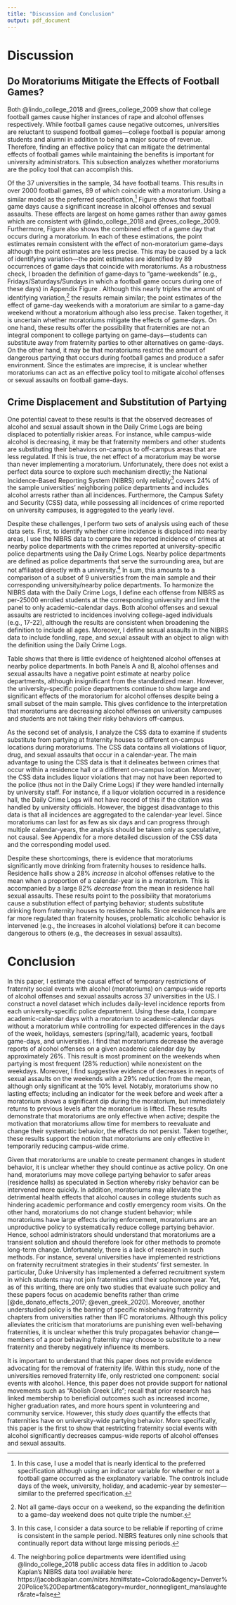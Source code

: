 ```yaml
---
title: "Discussion and Conclusion"
output: pdf_document
---
```


<!-- ```{r setup, include=FALSE} -->
<!-- knitr::opts_chunk$set(echo = TRUE) -->
<!-- ``` -->

# Discussion \label{section:discussion}

## Do Moratoriums Mitigate the Effects of Football Games?

Both @lindo_college_2018 and @rees_college_2009 show that college football games cause higher instances of rape and alcohol offenses respectively. While football games cause negative outcomes, universities are reluctant to suspend football games—college football is popular among students and alumni in addition to being a major source of revenue. Therefore, finding an effective policy that can mitigate the detrimental effects of football games while maintaining the benefits is important for university administrators. This subsection analyzes whether moratoriums are the policy tool that can accomplish this.

Of the 37 universities in the sample, 34 have football teams. This results in over 2000 football games, 89 of which coincide with a moratorium. Using a similar model as the preferred specification,^[In this case, I use a model that is nearly identical to the preferred specification although using an indicator variable for whether or not a football game occurred as the explanatory variable. The controls include days of the week, university, holiday, and academic-year by semester—similar to the preferred specification.] Figure \ref{game_moratorium_plot} shows that football game days cause a significant increase in alcohol offenses and sexual assaults. These effects are largest on home games rather than away games which are consistent with @lindo_college_2018 and @rees_college_2009. Furthermore, Figure \ref{game_moratorium_plot} also shows the combined effect of a game day that occurs during a moratorium. In each of these estimations, the point estimates remain consistent with the effect of non-moratorium game-days although the point estimates are less precise. This may be caused by a lack of identifying variation—the point estimates are identified by 89 occurrences of game days that coincide with moratoriums. As a robustness check, I broaden the definition of game-days to "game-weekends" (e.g., Fridays/Saturdays/Sundays in which a football game occurs during one of these days) in Appendix Figure \ref{game_weekend_plot}. Although this nearly triples the amount of identifying variation,^[Not all game-days occur on a weekend, so the expanding the definition to a game-day weekend does not quite triple the number.] the results remain similar; the point estimates of the effect of game-day weekends with a moratorium are similar to a game-day weekend without a moratorium although also less precise. Taken together, it is uncertain whether moratoriums mitigate the effects of game-days. On one hand, these results offer the possibility that fraternities are not an integral component to college partying on game-days—students can substitute away from fraternity parties to other alternatives on game-days. On the other hand, it may be that moratoriums restrict the amount of dangerous partying that occurs during football games and produce a safer environment. Since the estimates are imprecise, it is unclear whether moratoriums can act as an effective policy tool to mitigate alcohol offenses or sexual assaults on football game-days. 


## Crime Displacement and Substitution of Partying \label{section:substitution}

One potential caveat to these results is that the observed decreases of alcohol and sexual assault shown in the Daily Crime Logs are being displaced to potentially riskier areas. For instance, while campus-wide alcohol is decreasing, it may be that fraternity members and other students are substituting their behaviors on-campus to off-campus areas that are less regulated. If this is true, the net effect of a moratorium may be worse than never implementing a moratorium. Unfortunately, there does not exist a perfect data source to explore such mechanism directly; the National Incidence-Based Reporting System (NIBRS) only reliably^[In this case, I consider a data source to be reliable if reporting of crime is consistent in the sample period. NIBRS features only nine schools that continually report data without large missing periods.] covers 24% of the sample universities' neighboring police departments and includes alcohol arrests rather than all incidences. Furthermore, the Campus Safety and Security (CSS) data, while possessing all incidences of crime reported on university campuses, is aggregated to the yearly level. 

Despite these challenges, I perform two sets of analysis using each of these data sets. First, to identify whether crime incidence is displaced into nearby areas, I use the NIBRS data to compare the reported incidence of crimes at nearby police departments with the crimes reported at university-specific police departments using the Daily Crime Logs. Nearby police departments are defined as police departments that serve the surrounding area, but are not affiliated directly with a university.^[The neighboring police departments were identified using @lindo_college_2018 public access data files in addition to Jacob Kaplan's NIBRS data tool available here: https://jacobdkaplan.com/nibrs.html#state=Colorado&agency=Denver%20Police%20Department&category=murder_nonnegligent_manslaughter&rate=false] In sum, this amounts to a comparison of a subset of 9 universities from the main sample and their corresponding university/nearby police departments. To harmonize the NIBRS data with the Daily Crime Logs, I define each offense from NIBRS as per-25000 enrolled students at the corresponding university and limit the panel to only academic-calendar days. Both alcohol offenses and sexual assaults are restricted to incidences involving college-aged individuals (e.g., 17-22), although the results are consistent when broadening the definition to include all ages. Moreover, I define sexual assaults in the NIBRS data to include fondling, rape, and sexual assault with an object to align with the definition using the Daily Crime Logs. 

Table \ref{spillover_table} shows that there is little evidence of heightened alcohol offenses at nearby police departments. In both Panels A and B, alcohol offenses and sexual assaults have a negative point estimate at nearby police departments, although insignificant from the standardized mean. However, the university-specific police departments continue to show large and significant effects of the moratorium for alcohol offenses despite being a small subset of the main sample. This gives confidence to the interpretation that moratoriums are decreasing alcohol offenses on university campuses and students are not taking their risky behaviors off-campus.

As the second set of analysis, I analyze the CSS data to examine if students substitute from partying at fraternity houses to different on-campus locations during moratoriums. The CSS data contains all violations of liquor, drug, and sexual assaults that occur in a calendar-year. The main advantage to using the CSS data is that it delineates between crimes that occur within a residence hall or a different on-campus location. Moreover, the CSS data includes liquor violations that may not have been reported to the police (thus not in the Daily Crime Logs) if they were handled internally by university staff. For instance, if a liquor violation occurred in a residence hall, the Daily Crime Logs will not have record of this if the citation was handled by university officials. However, the biggest disadvantage to this data is that all incidences are aggregated to the calendar-year level. Since moratoriums can last for as few as six days and can progress through multiple calendar-years, the analysis should be taken only as speculative, not causal.  See Appendix \ref{section:spillovers} for a more detailed discussion of the CSS data and the corresponding model used.

Despite these shortcomings, there is evidence that moratoriums significantly move drinking from fraternity houses to residence halls. Residence halls show a 28% *increase* in alcohol offenses relative to the mean when a proportion of a calendar-year is in a moratorium. This is accompanied by a large 82% *decrease* from the mean in residence hall sexual assaults. These results point to the possibility that moratoriums cause a substitution effect of partying behavior; students substitute drinking from fraternity houses to residence halls. Since residence halls are far more regulated than fraternity houses, problematic alcoholic behavior is intervened (e.g., the increases in alcohol violations) before it can become dangerous to others (e.g., the decreases in sexual assaults). 



# Conclusion \label{section:conclusion}

In this paper, I estimate the causal effect of temporary restrictions of fraternity social events with alcohol (moratoriums) on campus-wide reports of alcohol offenses and sexual assaults across 37 universities in the US. I construct a novel dataset which includes daily-level incidence reports from each university-specific police department. Using these data, I compare academic-calendar days with a moratorium to academic-calendar days without a moratorium while controlling for expected differences in the days of the week, holidays, semesters (spring/fall), academic years, football game-days, and universities. I find that moratoriums decrease the average reports of alcohol offenses on a given academic calendar day by approximately 26%. This result is most prominent on the weekends when partying is most frequent (28% reduction) while nonexistent on the weekdays. Moreover, I find suggestive evidence of decreases in reports of sexual assaults on the weekends with a 29% reduction from the mean, although only significant at the 10% level. Notably, moratoriums show no lasting effects; including an indicator for the week before and week after a moratorium shows a significant dip during the moratorium, but immediately returns to previous levels after the moratorium is lifted. These results demonstrate that moratoriums are only effective when active; despite the motivation that moratoriums allow time for members to reevaluate and change their systematic behavior, the effects do not persist. Taken together, these results support the notion that moratoriums are only effective in temporarily reducing campus-wide crime.

Given that moratoriums are unable to create permanent changes in student behavior, it is unclear whether they should continue as active policy. On one hand, moratoriums may move college partying behavior to safer areas (residence halls) as speculated in Section \ref{section:substitution} whereby risky behavior can be intervened more quickly. In addition, moratoriums may alleviate the detrimental health effects that alcohol causes in college students such as hindering academic performance and costly emergency room visits. On the other hand, moratoriums do not change student behavior; while moratoriums have large effects during enforcement, moratoriums are an unproductive policy to systematically reduce college partying behavior. Hence, school administrators should understand that moratoriums are a transient solution and should therefore look for other methods to promote long-term change. Unfortunately, there is a lack of research in such methods. For instance, several universities have implemented restrictions on fraternity recruitment strategies in their students' first semester. In particular, Duke University has implemented a deferred recruitment system in which students may not join fraternities until their sophomore year. Yet, as of this writing, there are only two studies that evaluate such policy and these papers focus on academic benefits rather than crime [@de_donato_effects_2017; @even_greek_2020]. Moreover, another understudied policy is the barring of specific misbehaving fraternity chapters from universities rather than IFC moratoriums. Although this policy alleviates the criticism that moratoriums are punishing even well-behaving fraternities, it is unclear whether this truly propagates behavior change—members of a poor behaving fraternity may choose to substitute to a new fraternity and thereby negatively influence its members. 

It is important to understand that this paper does not provide evidence advocating for the removal of fraternity life. Within this study, none of the universities removed fraternity life, only restricted one component: social events with alcohol. Hence, this paper does not provide support for national movements such as "Abolish Greek Life"; recall that prior research has linked membership to beneficial outcomes such as increased income, higher graduation rates, and more hours spent in volunteering and community service. However, this study *does* quantify the effects that fraternities have on university-wide partying behavior. More specifically, this paper is the first to show that restricting fraternity social events with alcohol significantly decreases campus-wide reports of alcohol offenses and sexual assaults.
